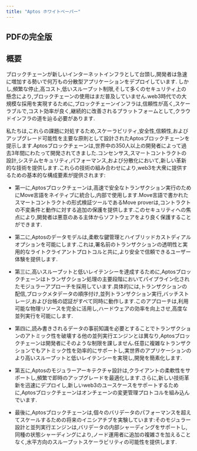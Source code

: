 ```yaml
---
title: "Aptos ホワイトペーパー"
---
```



## PDFの完全版

<CardGrid>
  <LinkCard href="https://aptosfoundation.org/whitepaper/aptos-whitepaper_en.pdf" title="🇺🇸 English (en-US) ↗" description="英語版 Aptos ホワイトペーパー PDF" target="_blank" />

<LinkCard href="https://aptosfoundation.org/whitepaper/aptos-whitepaper_ko.pdf" title="🇰🇷 한국어 Korean (ko-KR) ↗" description="韓国語に翻訳された Aptos ホワイトペーパー PDF" target="_blank" />

<LinkCard href="https://aptosfoundation.org/whitepaper/aptos-whitepaper_ja.pdf" title="🇯🇵 日本語 Japanese (ja-JP) ↗" description="日本語に翻訳された Aptos ホワイトペーパー PDF" target="_blank" />

<LinkCard href="https://aptosfoundation.org/whitepaper/aptos-whitepaper_es.pdf" title="🇪🇸 Español Spanish (es-ES) ↗" description="スペイン語に翻訳された Aptos ホワイトペーパー PDF" target="_blank" />
</CardGrid>

## 概要

ブロックチェーンが新しいインターネットインフラとして台頭し,開発者は急速に増加する勢いで何万もの分散型アプリケーションをデプロイしています.
しかし,頻繁な停止,高コスト,低いスループット制限,そして多くのセキュリティ上の懸念により,ブロックチェーンの使用はまだ普及していません.web3時代での大規模な採用を実現するために,ブロックチェーンインフラは,信頼性が高く,スケーラブルで,コスト効率が良く,継続的に改善されるプラットフォームとして,クラウドインフラの道を辿る必要があります.

私たちは,これらの課題に対処するため,スケーラビリティ,安全性,信頼性,およびアップグレード可能性を主要な原則として設計されたAptosブロックチェーンを提示します.Aptosブロックチェーンは,世界中の350人以上の開発者によって過去3年間にわたって開発されてきました.コンセンサス,スマートコントラクトの設計,システムセキュリティ,パフォーマンス,および分散化において,新しい革新的な技術を提供します.これらの技術の組み合わせにより,web3を大衆に提供するための基本的な構成要素が提供されます:

- 第一に,Aptosブロックチェーンは,高速で安全なトランザクション実行のためにMove言語をネイティブに統合し,内部で使用します.Move言語で書かれたスマートコントラクトの形式検証ツールであるMove proverは,コントラクトの不変条件と動作に対する追加の保護を提供します.このセキュリティへの焦点により,開発者は悪意のある主体からソフトウェアをより良く保護することができます.

- 第二に,Aptosのデータモデルは,柔軟な鍵管理とハイブリッドカストディアルオプションを可能にします.これは,署名前のトランザクションの透明性と実用的なライトクライアントプロトコルと共に,より安全で信頼できるユーザー体験を提供します.

- 第三に,高いスループットと低いレイテンシーを達成するために,Aptosブロックチェーンはトランザクション処理の主要段階においてパイプライン化されたモジュラーアプローチを採用しています.具体的には,トランザクションの配信,ブロックメタデータの順序付け,並列トランザクション実行,バッチストレージ,および台帳の認証がすべて同時に動作します.このアプローチは,利用可能な物理リソースを完全に活用し,ハードウェアの効率を向上させ,高度な並列実行を可能にします.

- 第四に,読み書きされるデータの事前知識を必要とすることでトランザクションのアトミック性を破壊する他の並列実行エンジンとは異なり,Aptosブロックチェーンは開発者にそのような制限を課しません.任意に複雑なトランザクションでもアトミック性を効率的にサポートし,実世界のアプリケーションのより高いスループットと低いレイテンシーを実現し,開発を簡素化します.

- 第五に,Aptosのモジュラーアーキテクチャ設計は,クライアントの柔軟性をサポートし,頻繁で即時のアップグレードを最適化します.さらに,新しい技術革新を迅速にデプロイし,新しいweb3のユースケースをサポートするために,Aptosブロックチェーンはオンチェーンの変更管理プロトコルを組み込んでいます.

- 最後に,Aptosブロックチェーンは,個々のバリデータのパフォーマンスを超えてスケールするための将来のイニシアチブを実験しています:そのモジュラー設計と並列実行エンジンは,バリデータの内部シャーディングをサポートし,同種の状態シャーディングにより,ノード運用者に追加の複雑さを加えることなく,水平方向のスループットスケーラビリティの可能性を提供します.
